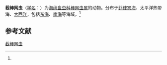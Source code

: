 {{Speciesbox
| name = 截棒网虫
| status = 
| status_system = 
| image = 
| genus = Dictyocoryne
| species = truncatum
| authority = (Ehrenberg, 1861)<ref name='id9137'>{{cite web| url =http://www.bioinfo.cn/db05/BjdwSpecies.php?action=view&id=9137| title =截棒网虫| work =《中国动物物种编目数据库》| publisher =中国科学院微生物研究所| author =中国科学院动物研究所| accessdate =2009-04-16| deadurl =yes| archiveurl =https://web.archive.org/web/20160305014930/http://www.bioinfo.cn/db05/BjdwSpecies.php?action=view&id=9137| archivedate =2016-03-05}}</ref>
}}

'''截棒网虫'''（[[学名|学名]]：{{lang|la|''Dictyocoryne truncatum''}}）为[[海绵盘虫科|海绵盘虫科]][[棒网虫属|棒网虫属]]的动物。分布于[[菲律宾海|菲律宾海]]、太平洋热带海、[[大西洋|大西洋]]，包括[[东海|东海]]、[[南海|南海]]等海域。<ref name='id9137'/>

== 参考文献 ==
{{reflist}}

{{Wikispecies|Dictyocoryne truncatum}}
{{Taxonbar|from=Q11075147}}

[[Category:棒网虫属|截棒网虫]]


{{放射虫小作品}}